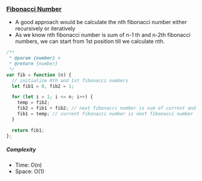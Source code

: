 ### [Fibonacci Number](https://leetcode.com/problems/fibonacci-number/)

- A good approach would be calculate the nth fibonacci number either recursively or iteratively
- As we know nth fibonacci number is sum of n-1 th and n-2th fibonacci numbers, we can start from 1st position till we calculate nth.

```js copy
/**
 * @param {number} n
 * @return {number}
 */
var fib = function (n) {
  // initialize 0th and 1st fibonacci numbers
  let fib1 = 0, fib2 = 1;

  for (let i = 1; i <= n; i++) {
    temp = fib2;
    fib2 = fib1 + fib2; // next fibonacci number is sum of current and next
    fib1 = temp; // current fibonacci number is next fibonacci number
  }

  return fib1;
};
```

##### Complexity

- Time: O(n)
- Space: O(1)
